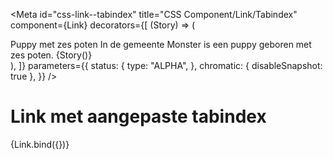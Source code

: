 
<Meta
  id="css-link--tabindex"
  title="CSS Component/Link/Tabindex"
  component={Link}
  decorators={[
    (Story) => (
      <Article>
        <Heading2 id="heading">
          <Link href="htttps://www.example.com/">Puppy met zes poten</Link>
        </Heading2>
        <Paragraph>In de gemeente Monster is een puppy geboren met zes poten. {Story()}</Paragraph>
      </Article>
    ),
  ]}
  parameters={{
    status: {
      type: "ALPHA",
    },
    chromatic: { disableSnapshot: true },
  }}
/>

# Link met aangepaste tabindex

<Canvas>
  <Story
    name="Tabindex"
    args={{
      href: "https://www.example.com/",
      tabIndex: "-1",
      textContent: "Lees meer...",
      "aria-labelledby": "heading",
    }}
  >
    {Link.bind({})}
  </Story>
</Canvas>
